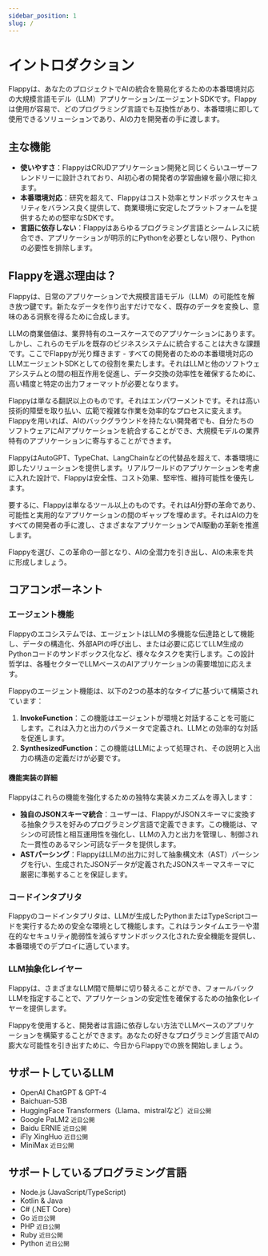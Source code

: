 ```yaml
---
sidebar_position: 1
slug: /
---
```


# イントロダクション

Flappyは、あなたのプロジェクトでAIの統合を簡易化するための本番環境対応の大規模言語モデル（LLM）アプリケーション/エージェントSDKです。Flappyは使用が容易で、どのプログラミング言語でも互換性があり、本番環境に即して使用できるソリューションであり、AIの力を開発者の手に渡します。

## 主な機能

- **使いやすさ**：FlappyはCRUDアプリケーション開発と同じくらいユーザーフレンドリーに設計されており、AI初心者の開発者の学習曲線を最小限に抑えます。
- **本番環境対応**：研究を超えて、Flappyはコスト効率とサンドボックスセキュリティをバランス良く提供して、商業環境に安定したプラットフォームを提供するための堅牢なSDKです。
- **言語に依存しない**：Flappyはあらゆるプログラミング言語とシームレスに統合でき、アプリケーションが明示的にPythonを必要としない限り、Pythonの必要性を排除します。

## Flappyを選ぶ理由は？

Flappyは、日常のアプリケーションで大規模言語モデル（LLM）の可能性を解き放つ鍵です。新たなデータを作り出すだけでなく、既存のデータを変換し、意味のある洞察を得るために合成します。

LLMの商業価値は、業界特有のユースケースでのアプリケーションにあります。しかし、これらのモデルを既存のビジネスシステムに統合することは大きな課題です。ここでFlappyが光り輝きます - すべての開発者のための本番環境対応のLLMエージェントSDKとしての役割を果たします。それはLLMと他のソフトウェアシステムとの間の相互作用を促進し、データ交換の効率性を確保するために、高い精度と特定の出力フォーマットが必要となります。

Flappyは単なる翻訳以上のものです。それはエンパワーメントです。それは高い技術的障壁を取り払い、広範で複雑な作業を効率的なプロセスに変えます。Flappyを用いれば、AIのバックグラウンドを持たない開発者でも、自分たちのソフトウェアにAIアプリケーションを統合することができ、大規模モデルの業界特有のアプリケーションに寄与することができます。

FlappyはAutoGPT、TypeChat、LangChainなどの代替品を超えて、本番環境に即したソリューションを提供します。リアルワールドのアプリケーションを考慮に入れた設計で、Flappyは安全性、コスト効果、堅牢性、維持可能性を優先します。

要するに、Flappyは単なるツール以上のものです。それはAI分野の革命であり、可能性と実用的なアプリケーションの間のギャップを埋めます。それはAIの力をすべての開発者の手に渡し、さまざまなアプリケーションでAI駆動の革新を推進します。

Flappyを選び、この革命の一部となり、AIの全潜力を引き出し、AIの未来を共に形成しましょう。

## コアコンポーネント

### エージェント機能

Flappyのエコシステムでは、エージェントはLLMの多機能な伝達路として機能し、データの構造化、外部APIの呼び出し、または必要に応じてLLM生成のPythonコードのサンドボックス化など、様々なタスクを実行します。この設計哲学は、各種セクターでLLMベースのAIアプリケーションの需要増加に応えます。

Flappyのエージェント機能は、以下の2つの基本的なタイプに基づいて構築されています：

1. **InvokeFunction**：この機能はエージェントが環境と対話することを可能にします。これは入力と出力のパラメータで定義され、LLMとの効率的な対話を促進します。
2. **SynthesizedFunction**：この機能はLLMによって処理され、その説明と入出力の構造の定義だけが必要です。

#### 機能実装の詳細

Flappyはこれらの機能を強化するための独特な実装メカニズムを導入します：

- **独自のJSONスキーマ統合**：ユーザーは、FlappyがJSONスキーマに変換する抽象クラスを好みのプログラミング言語で定義できます。この機能は、マシンの可読性と相互運用性を強化し、LLMの入力と出力を管理し、制御された一貫性のあるマシン可読なデータを提供します。
- **ASTパーシング**：FlappyはLLMの出力に対して抽象構文木（AST）パーシングを行い、生成されたJSONデータが定義されたJSONスキーマスキーマに厳密に準拠することを保証します。

### コードインタプリタ

Flappyのコードインタプリタは、LLMが生成したPythonまたはTypeScriptコードを実行するための安全な環境として機能します。これはランタイムエラーや潜在的なセキュリティ脆弱性を減らすサンドボックス化された安全機能を提供し、本番環境でのデプロイに適しています。

### LLM抽象化レイヤー

Flappyは、さまざまなLLM間で簡単に切り替えることができ、フォールバックLLMを指定することで、アプリケーションの安定性を確保するための抽象化レイヤーを提供します。

Flappyを使用すると、開発者は言語に依存しない方法でLLMベースのアプリケーションを構築することができます。あなたの好きなプログラミング言語でAIの膨大な可能性を引き出すために、今日からFlappyでの旅を開始しましょう。

## サポートしているLLM

- OpenAI ChatGPT & GPT-4
- Baichuan-53B
- HuggingFace Transformers（Llama、mistralなど）`近日公開`
- Google PaLM2 `近日公開`
- Baidu ERNIE `近日公開`
- iFly XingHuo `近日公開`
- MiniMax `近日公開`

## サポートしているプログラミング言語

- Node.js (JavaScript/TypeScript)
- Kotlin & Java
- C# (.NET Core)
- Go `近日公開`
- PHP `近日公開`
- Ruby `近日公開`
- Python `近日公開`
